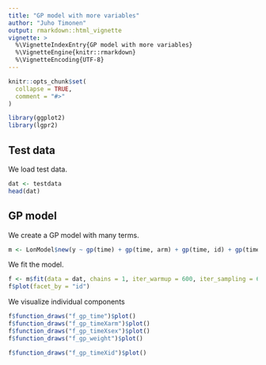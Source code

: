 ```yaml
---
title: "GP model with more variables"
author: "Juho Timonen"
output: rmarkdown::html_vignette
vignette: >
  %\VignetteIndexEntry{GP model with more variables}
  %\VignetteEngine{knitr::rmarkdown}
  %\VignetteEncoding{UTF-8}
---
```


```r
knitr::opts_chunk$set(
  collapse = TRUE,
  comment = "#>"
)
```

```r
library(ggplot2)
library(lgpr2)
```

## Test data

We load test data.
```r
dat <- testdata
head(dat)
```

## GP model

We create a GP model with many terms.

```r
m <- LonModel$new(y ~ gp(time) + gp(time, arm) + gp(time, id) + gp(time, sex) + gp(weight))
```


We fit the model.
```r
f <- m$fit(data = dat, chains = 1, iter_warmup = 600, iter_sampling = 600)
f$plot(facet_by = "id")
```

We visualize individual components
```r
f$function_draws("f_gp_time")$plot()
f$function_draws("f_gp_timeXarm")$plot()
f$function_draws("f_gp_timeXsex")$plot()
f$function_draws("f_gp_weight")$plot()
```

```r
f$function_draws("f_gp_timeXid")$plot()
```

